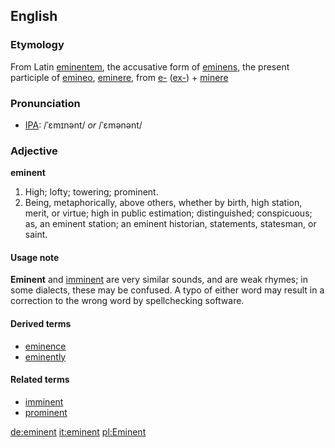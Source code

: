 ==English==
===Etymology===
From Latin [[eminentem]], the accusative form of [[eminens]], the present participle of [[emineo]], [[eminere]], from [[e-]] ([[ex-]]) + [[minere]]

===Pronunciation===
* [[Wiktionary:Pronunciation_key|IPA]]: /ˈɛmɪnənt/ ''or'' /ˈɛmənənt/

===Adjective===
'''eminent'''
#High; lofty; towering; prominent.
#Being, metaphorically, above others, whether by birth, high station, merit, or virtue; high in public estimation; distinguished; conspicuous; as, an eminent station; an eminent historian, statements, statesman, or saint.

====Usage note====
'''Eminent''' and [[imminent]] are very similar sounds, and are weak rhymes; in some dialects, these may be confused. A typo of either word may result in a correction to the wrong word by spellchecking software.

====Derived terms====
* [[eminence]]
* [[eminently]]

====Related terms====
* [[imminent]]
* [[prominent]]

[[de:eminent]]
[[it:eminent]]
[[pl:Eminent]]